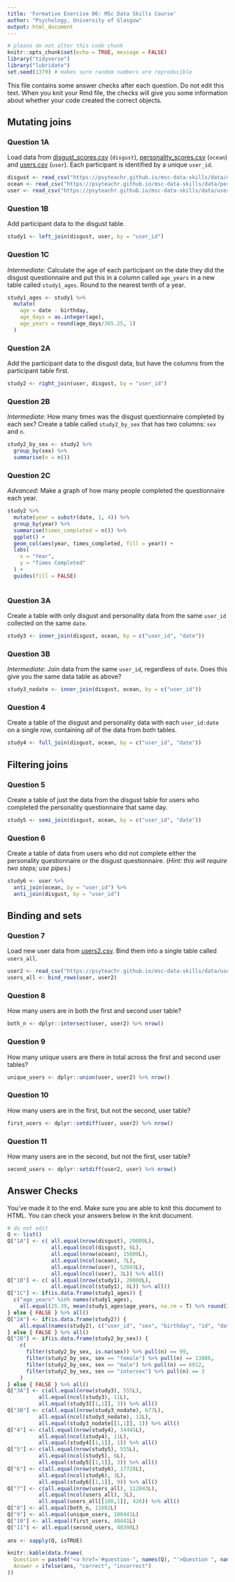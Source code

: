 ```yaml
---
title: 'Formative Exercise 06: MSc Data Skills Course'
author: "Psychology, University of Glasgow"
output: html_document
---
```


```r
# please do not alter this code chunk
knitr::opts_chunk$set(echo = TRUE, message = FALSE)
library("tidyverse")
library("lubridate")
set.seed(1379) # makes sure random numbers are reproducible
```

This file contains some answer checks after each question. Do not edit this text. When you knit your Rmd file, the checks will give you some information about whether your code created the correct objects.

## Mutating joins

### Question 1A

Load data from [disgust_scores.csv](https://psyteachr.github.io/msc-data-skills/data/disgust_scores.csv) (`disgust`), [personality_scores.csv](https://psyteachr.github.io/msc-data-skills/data/personality_scores.csv) (`ocean`) and [users.csv](https://psyteachr.github.io/msc-data-skills/data/users.csv) (`user`). Each participant is identified by a unique `user_id`.

```r
disgust <- read_csv("https://psyteachr.github.io/msc-data-skills/data/disgust_scores.csv")
ocean <- read_csv("https://psyteachr.github.io/msc-data-skills/data/personality_scores.csv")
user <- read_csv("https://psyteachr.github.io/msc-data-skills/data/users.csv")
```

### Question 1B

Add participant data to the disgust table.

```r
study1 <- left_join(disgust, user, by = "user_id")
```


### Question 1C

*Intermediate*: Calculate the age of each participant on the date they did the disgust questionnaire and put this in a column called `age_years` in a new table called `study1_ages`. Round to the nearest tenth of a year. 

```r
study1_ages <- study1 %>%
  mutate(
    age = date - birthday,
    age_days = as.integer(age),
    age_years = round(age_days/365.25, 1)
  )
```

### Question 2A

Add the participant data to the disgust data, but have the columns from the participant table first.

```r
study2 <- right_join(user, disgust, by = "user_id")
```


### Question 2B

*Intermediate*: How many times was the disgust questionnaire completed by each sex? Create a table called `study2_by_sex` that has two columns: `sex` and `n`.

```r
study2_by_sex <- study2 %>%
  group_by(sex) %>%
  summarise(n = n())
```


### Question 2C

*Advanced*: Make a graph of how many people completed the questionnaire each year.
    
```r
study2 %>%
  mutate(year = substr(date, 1, 4)) %>%
  group_by(year) %>%
  summarise(times_completed = n()) %>%
  ggplot() +
  geom_col(aes(year, times_completed, fill = year)) +
  labs(
    x = "Year",
    y = "Times Completed"
  ) +
  guides(fill = FALSE)
  
```
    

### Question 3A

Create a table with only disgust and personality data from the same `user_id` collected on the same `date`.

```r
study3 <- inner_join(disgust, ocean, by = c("user_id", "date"))
```


### Question 3B

*Intermediate*: Join data from the same `user_id`, regardless of `date`. Does this give you the same data table as above?
    
```r
study3_nodate <- inner_join(disgust, ocean, by = c("user_id"))
```


### Question 4

Create a table of the disgust and personality data with each `user_id:date` on a single row, containing _all_ of the data from both tables.

    
```r
study4 <- full_join(disgust, ocean, by = c("user_id", "date"))
```

## Filtering joins

### Question 5

Create a table of just the data from the disgust table for users who completed the personality questionnaire that same day.
    
```r
study5 <- semi_join(disgust, ocean, by = c("user_id", "date"))
```

    
### Question 6

Create a table of data from users who did not complete either the personality questionnaire or the disgust questionnaire. (_Hint: this will require two steps; use pipes._)

    
```r
study6 <- user %>%
  anti_join(ocean, by = "user_id") %>%
  anti_join(disgust, by = "user_id")
```

## Binding and sets

### Question 7

Load new user data from [users2.csv](https://psyteachr.github.io/msc-data-skills/data/users2.csv). Bind them into a single table called `users_all`.

```r
user2 <- read_csv("https://psyteachr.github.io/msc-data-skills/data/users2.csv")
users_all <- bind_rows(user, user2)
```


### Question 8

How many users are in both the first and second user table?
    
```r
both_n <- dplyr::intersect(user, user2) %>% nrow()
```

### Question 9

How many unique users are there in total across the first and second user tables?

```r
unique_users <- dplyr::union(user, user2) %>% nrow()
```

### Question 10

How many users are in the first, but not the second, user table?

```r
first_users <- dplyr::setdiff(user, user2) %>% nrow()
```

### Question 11

How many users are in the second, but not the first, user table?

```r
second_users <- dplyr::setdiff(user2, user) %>% nrow()
```

## Answer Checks

You've made it to the end. Make sure you are able to knit this document to HTML. You can check your answers below in the knit document.

```r
# do not edit
Q <- list()
Q["1A"] <- c( all.equal(nrow(disgust), 20000L),
              all.equal(ncol(disgust), 6L),
              all.equal(nrow(ocean), 15000L),
              all.equal(ncol(ocean), 7L),
              all.equal(nrow(user), 52043L),
              all.equal(ncol(user), 3L)) %>% all()
Q["1B"] <- c( all.equal(nrow(study1), 20000L),
              all.equal(ncol(study1), 8L)) %>% all()
Q["1C"] <- if(is.data.frame(study1_ages)) {
  c("age_years" %in% names(study1_ages),
    all.equal(25.39, mean(study1_ages$age_years, na.rm = T) %>% round(2)))
} else { FALSE } %>% all()
Q["2A"] <- if(is.data.frame(study2)) {
    all.equal(names(study2), c("user_id", "sex", "birthday", "id", "date", "moral", "pathogen", "sexual"))
} else { FALSE } %>% all()
Q["2B"] <- if(is.data.frame(study2_by_sex)) {
    c(
      filter(study2_by_sex, is.na(sex)) %>% pull(n) == 99,
      filter(study2_by_sex, sex == "female") %>% pull(n) == 13886,
      filter(study2_by_sex, sex == "male") %>% pull(n) == 6012,
      filter(study2_by_sex, sex == "intersex") %>% pull(n) == 3
    )
} else { FALSE } %>% all()
Q["3A"] <- c(all.equal(nrow(study3), 555L),
          all.equal(ncol(study3), 11L),
          all.equal(study3[[1,1]], 3)) %>% all()
Q["3B"] <- c(all.equal(nrow(study3_nodate), 677L),
          all.equal(ncol(study3_nodate), 12L),
          all.equal(study3_nodate[[1,1]], 1)) %>% all()
Q["4"] <- c(all.equal(nrow(study4), 34445L),
          all.equal(ncol(study4), 11L),
          all.equal(study4[[1,1]], 1)) %>% all()
Q["5"] <- c(all.equal(nrow(study5), 555L),
          all.equal(ncol(study5), 6L),
          all.equal(study5[[1,1]], 3)) %>% all()
Q["6"] <- c(all.equal(nrow(study6), 17728L),
          all.equal(ncol(study6), 3L),
          all.equal(study6[[1,1]], 9)) %>% all()
Q["7"] <- c(all.equal(nrow(users_all), 112043L),
          all.equal(ncol(users_all), 3L),
          all.equal(users_all[[100,1]], 426)) %>% all()
Q["8"] <- all.equal(both_n, 11602L)
Q["9"] <- all.equal(unique_users, 100441L)
Q["10"] <- all.equal(first_users, 40441L)
Q["11"] <- all.equal(second_users, 48398L)
  
ans <- sapply(Q, isTRUE)

knitr::kable(data.frame(
  Question = paste0("<a href='#question-", names(Q), "'>Question ", names(Q), "</a>"),
  Answer = ifelse(ans, "correct", "incorrect")
))
```